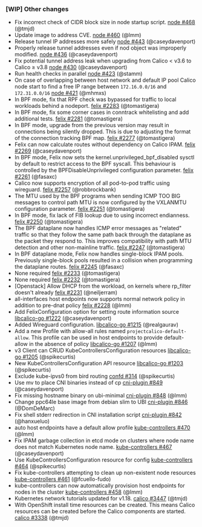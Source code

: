 ### [WIP] Other changes

- Fix incorrect check of CIDR block size in node startup script. [node #468](https://github.com/projectcalico/node/pull/468) (@tmjd)
- Update image to address CVE. [node #460](https://github.com/projectcalico/node/pull/460) (@lmm)
- Release tunnel IP addresses more safely [node #443](https://github.com/projectcalico/node/pull/443) (@caseydavenport)
- Properly release tunnel addresses even if nod object was improperly modified. [node #436](https://github.com/projectcalico/node/pull/436) (@caseydavenport)
- Fix potential tunnel address leak when upgrading from Calico < v3.6 to Calico &#8805; v3.8 [node #430](https://github.com/projectcalico/node/pull/430) (@caseydavenport)
- Run health checks in parallel [node #423](https://github.com/projectcalico/node/pull/423) (@stamm)
- On case of overlapping between host network and default IP pool Calico node start to find a free IP range between `172.16.0.0/16` and `172.31.0.0/16` [node #421](https://github.com/projectcalico/node/pull/421) (@mhmxs)
- In BPF mode, fix that RPF check was bypassed for traffic to local workloads behind a nodeport. [felix #2283](https://github.com/projectcalico/felix/pull/2283) (@tomastigera)
- In BPF mode, fix some corner cases in conntrack whitelisting and add additional tests. [felix #2281](https://github.com/projectcalico/felix/pull/2281) (@tomastigera)
- In BPF mode, upgrade from the previous version may result in connections being silently dropped. This is due to adjusting the format of the connection tracking BPF map. [felix #2277](https://github.com/projectcalico/felix/pull/2277) (@tomastigera)
- Felix can now calculate routes without dependency on Calico IPAM. [felix #2269](https://github.com/projectcalico/felix/pull/2269) (@caseydavenport)
- In BPF mode, Felix now sets the kernel.unprivileged_bpf_disabled sysctl by default to restrict access to the BPF syscall. This behaviour is controlled by the BPFDisableUnprivileged configuration parameter. [felix #2261](https://github.com/projectcalico/felix/pull/2261) (@fasaxc)
- Calico now supports encryption of all pod-to-pod traffic using wireguard. [felix #2257](https://github.com/projectcalico/felix/pull/2257) (@robbrockbank)
- The MTU used by the BPF programs when sending ICMP TOO BIG messages to control path MTU is now configured by the VXLANMTU configuration parameter. [felix #2251](https://github.com/projectcalico/felix/pull/2251) (@tomastigera)
- In BPF mode, fix lack of FIB lookup due to using incorrect endianness. [felix #2250](https://github.com/projectcalico/felix/pull/2250) (@tomastigera)
- The BPF dataplane now handles ICMP error messages as "related" traffic so that they follow the same path back through the dataplane as the packet they respond to. This improves compatibility with path MTU detection and other non-mainline traffic. [felix #2247](https://github.com/projectcalico/felix/pull/2247) (@tomastigera)
- In BPF dataplane mode, Felix now handles single-block IPAM pools. Previously single-block pools resulted in a collision when programming the dataplane routes. [felix #2245](https://github.com/projectcalico/felix/pull/2245) (@fasaxc)
- None required [felix #2233](https://github.com/projectcalico/felix/pull/2233) (@tomastigera)
- None required [felix #2232](https://github.com/projectcalico/felix/pull/2232) (@tomastigera)
- [Openstack] Allow DHCP from the workload, on kernels where rp_filter doesn't already [felix #2231](https://github.com/projectcalico/felix/pull/2231) (@neiljerram)
- all-interfaces host endpoints now supports normal network policy in addition to pre-dnat policy [felix #2228](https://github.com/projectcalico/felix/pull/2228) (@lmm)
- Add FelixConfiguration option for setting route information source [libcalico-go #1222](https://github.com/projectcalico/libcalico-go/pull/1222) (@caseydavenport)
- Added Wireguard configuration. [libcalico-go #1215](https://github.com/projectcalico/libcalico-go/pull/1215) (@realgaurav)
- Add a new Profile with allow-all rules named `projectcalico-default-allow`. This profile can be used in host endpoints to provide default-allow in the absence of policy [libcalico-go #1207](https://github.com/projectcalico/libcalico-go/pull/1207) (@lmm)
- v3 Client can CRUD KubeControllersConfiguration resources [libcalico-go #1205](https://github.com/projectcalico/libcalico-go/pull/1205) (@spikecurtis)
- New KubeControllersConfiguration API resource [libcalico-go #1203](https://github.com/projectcalico/libcalico-go/pull/1203) (@spikecurtis)
- Exclude kube-ipvs0 from bird routing [confd #314](https://github.com/projectcalico/confd/pull/314) (@spikecurtis)
- Use mv to place CNI binaries instead of cp [cni-plugin #849](https://github.com/projectcalico/cni-plugin/pull/849) (@caseydavenport)
- Fix missing hostname binary on ubi-minimal [cni-plugin #848](https://github.com/projectcalico/cni-plugin/pull/848) (@lmm)
- Change ppc64le base image from debian slim to UBI [cni-plugin #846](https://github.com/projectcalico/cni-plugin/pull/846) (@DomDeMarc)
- Fix shell stderr redirection in CNI installation script [cni-plugin #842](https://github.com/projectcalico/cni-plugin/pull/842) (@hanxueluo)
- auto host endpoints have a default allow profile [kube-controllers #470](https://github.com/projectcalico/kube-controllers/pull/470) (@lmm)
- Fix IPAM garbage collection in etcd mode on clusters where node name does not match Kubernetes node name. [kube-controllers #467](https://github.com/projectcalico/kube-controllers/pull/467) (@caseydavenport)
- Use KubeControllersConfiguration resource for config [kube-controllers #464](https://github.com/projectcalico/kube-controllers/pull/464) (@spikecurtis)
- Fix kube-controllers attempting to clean up non-existent node resources [kube-controllers #461](https://github.com/projectcalico/kube-controllers/pull/461) (@fcuello-fudo)
- kube-controllers can now automatically provision host endpoints for nodes in the cluster [kube-controllers #458](https://github.com/projectcalico/kube-controllers/pull/458) (@lmm)
- Kubernetes network tutorials updated for v1.18. [calico #3447](https://github.com/projectcalico/calico/pull/3447) (@tmjd)
- With OpenShift install time resources can be created. This means Calico resources can be created before the Calico components are started. [calico #3338](https://github.com/projectcalico/calico/pull/3338) (@tmjd)
